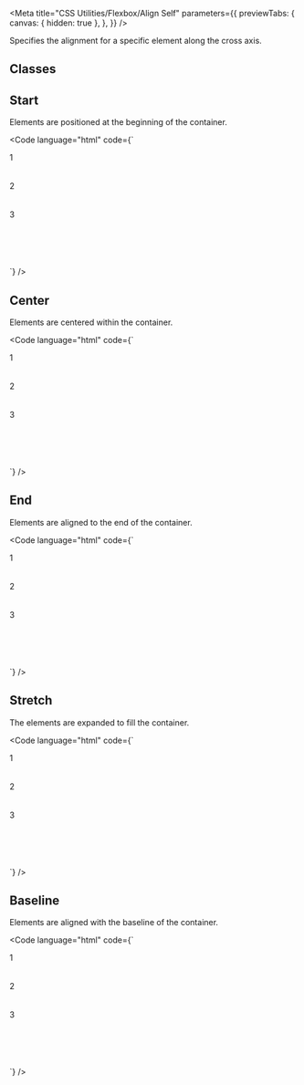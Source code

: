 
<Meta
  title="CSS Utilities/Flexbox/Align Self"
  parameters={{
    previewTabs: {
      canvas: { hidden: true },
    },
  }}
/>

<Banner label="Align Self" section="CSS Utilities" color="yellow" puzzle />

<Lead>Specifies the alignment for a specific element along the cross axis.</Lead>

## Classes

<CssFlexboxAlignSelf />

## Start

Elements are positioned at the beginning of the container.

<Code
  language="html"
  code={`
<div class="flex align-items-stretch flex-wrap gap-normal" style="min-height: 200px">
    <div class="flex align-items-center justify-content-center bg-green radius-normal" style="min-width: 200px; min-height: 50px">1</div>
    <div class="flex align-self-start align-items-center justify-content-center bg-green radius-normal" style="min-width: 200px; min-height: 50px">2</div>
    <div class="flex align-items-center justify-content-center bg-green radius-normal" style="min-width: 200px; min-height: 50px">3</div>
</div>
`}
/>

## Center

Elements are centered within the container.

<Code
  language="html"
  code={`
<div class="flex align-items-stretch flex-wrap gap-normal" style="min-height: 200px">
    <div class="flex align-items-center justify-content-center bg-green radius-normal" style="min-width: 200px; min-height: 50px">1</div>
    <div class="flex align-self-center align-items-center justify-content-center bg-green radius-normal" style="min-width: 200px; min-height: 50px">2</div>
    <div class="flex align-items-center justify-content-center bg-green radius-normal" style="min-width: 200px; min-height: 50px">3</div>
</div>
`}
/>

## End

Elements are aligned to the end of the container.

<Code
  language="html"
  code={`
<div class="flex align-items-stretch flex-wrap gap-normal" style="min-height: 200px">
    <div class="flex align-items-center justify-content-center bg-green radius-normal" style="min-width: 200px; min-height: 50px">1</div>
    <div class="flex align-self-end align-items-center justify-content-center bg-green radius-normal" style="min-width: 200px; min-height: 50px">2</div>
    <div class="flex align-items-center justify-content-center bg-green radius-normal" style="min-width: 200px; min-height: 50px">3</div>
</div>
`}
/>

## Stretch

The elements are expanded to fill the container.

<Code
  language="html"
  code={`
<div class="flex align-items-stretch flex-wrap gap-normal" style="min-height: 200px">
    <div class="flex align-items-center justify-content-center bg-green radius-normal" style="min-width: 200px; height: 50px">1</div>
    <div class="flex align-self-stretch align-items-center justify-content-center bg-green radius-normal" style="min-width: 200px; min-height: 50px">2</div>
    <div class="flex align-items-center justify-content-center bg-green radius-normal" style="min-width: 200px; height: 50px">3</div>
</div>
`}
/>

## Baseline

Elements are aligned with the baseline of the container.

<Code
  language="html"
  code={`
<div class="flex align-items-stretch flex-wrap gap-normal" style="min-height: 200px">
    <div class="flex align-items-center justify-content-center bg-green radius-normal" style="min-width: 200px; min-height: 50px">1</div>
    <div class="flex align-self-baseline align-items-center justify-content-center bg-green radius-normal" style="min-width: 200px; min-height: 50px">2</div>
    <div class="flex align-items-center justify-content-center bg-green radius-normal" style="min-width: 200px; min-height: 50px">3</div>
</div>
`}
/>

<Footer>
  <LinkCards>
    <LinkCard
      pageTitle="Foundation/Grid"
      description="The Baloise Design System grid system is a fully responsive and 12 column layout system with six default breakpoints and five container layouts"
    />
    <LinkCard
      pageTitle="Tokens/Overview"
      description="Design tokens serve as the definitive source for naming and storing design choices."
    />
  </LinkCards>
</Footer>
